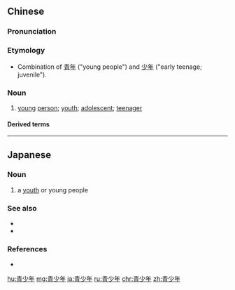 ==Chinese==
{{zh-forms}}

===Pronunciation===
{{zh-pron
|m=qīngshàonián
|c=cing1 siu3 nin4
|mn=chheng-siàu-liân
|cat=n
}}

===Etymology===
* Combination of [[青年]] ("young people") and [[少年]] ("early teenage; juvenile").

===Noun===
{{zh-noun}}

# [[young]] [[person]]; [[youth]]; [[adolescent]]; [[teenager]]

====Derived terms====
{{zh-der|青少年犯罪}}

----

==Japanese==
{{ja-kanjitab|せい|しょう|ねん|yomi=on}}

===Noun===
{{ja-noun|せいしょうねん}}

# a [[youth]] or young people

===See also===
* {{ja-r|少年|しょうねん|gloss=boy}}
* {{ja-r|青年|せいねん|gloss=young adult}}

===References===
* {{R:Shogakukan}}

[[hu:青少年]]
[[mg:青少年]]
[[ja:青少年]]
[[ru:青少年]]
[[chr:青少年]]
[[zh:青少年]]